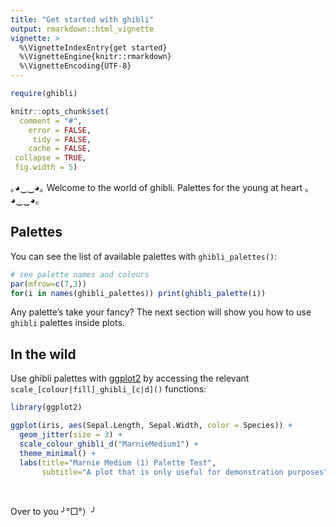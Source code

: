 ```yaml
---
title: "Get started with ghibli"
output: rmarkdown::html_vignette
vignette: >
  %\VignetteIndexEntry{get started}
  %\VignetteEngine{knitr::rmarkdown}
  %\VignetteEncoding{UTF-8}
---
```


```r
require(ghibli)

knitr::opts_chunk$set(
  comment = "#",
    error = FALSE,
     tidy = FALSE,
    cache = FALSE,
 collapse = TRUE,
 fig.width = 5)
```

｡◕‿‿◕｡ Welcome to the world of ghibli. Palettes for the young at heart  ｡◕‿‿◕｡

## Palettes

You can see the list of available palettes with `ghibli_palettes()`:

```r

# see palette names and colours
par(mfrow=c(7,3))
for(i in names(ghibli_palettes)) print(ghibli_palette(i))

```

Any palette's take your fancy? The next section will show you how to use `ghibli` palettes inside plots.

## In the wild

Use ghibli palettes with [ggplot2](http://ggplot2.tidyverse.org/index.html) by accessing the relevant `scale_[colour|fill]_ghibli_[c|d]()` functions:

```r

library(ggplot2)

ggplot(iris, aes(Sepal.Length, Sepal.Width, color = Species)) +
  geom_jitter(size = 3) +
  scale_colour_ghibli_d("MarnieMedium1") +
  theme_minimal() +
  labs(title="Marnie Medium (1) Palette Test",
       subtitle="A plot that is only useful for demonstration purposes")

```

<br>

Over to you ╯°□°）╯
